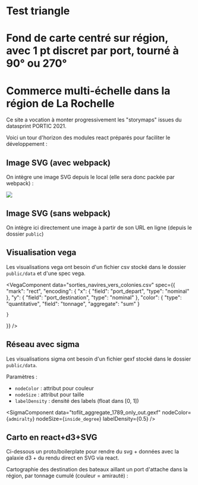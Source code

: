 

# Test triangle

<TriangleComponent dataFilename="part_3-tonnages_per_ports.csv" />

# Fond de carte centré sur région, avec 1 pt discret par port, tourné à 90° ou 270°
<GeoComponent 
  backgroundFilename="cartoweb_france_1789_geojson.geojson" 
  dataFilename="navigo-out-of-ships-from-region.csv"
  markerColor="null"
  markerSize="null"
  label="pointcall"
  showLabels
  centerOnRegion
  rotationDegree = "0"
/>

# Commerce multi-échelle dans la région de La Rochelle


Ce site a vocation à monter progressivement les "storymaps" issues du datasprint PORTIC 2021.

Voici un tour d'horizon des modules react préparés pour faciliter le développement :

## Image SVG (avec webpack)

On intègre une image  SVG depuis le local (elle sera donc packée par webpack) :

<img src={test} />

## Image SVG (sans webpack)

On intègre ici directement une image à partir de son URL en ligne (depuis le dossier `public`)

<SvgComponent path ="/svg/ports-region-1789.svg" />

## Visualisation vega

Les visualisations vega ont besoin d'un fichier csv stocké dans le dossier `public/data` et d'une spec vega.

<VegaComponent 
  data="sorties_navires_vers_colonies.csv" 
  spec={{
    "mark": "rect",
    "encoding": {
      "x": {
        "field": "port_depart",
        "type": "nominal"
      },
      "y": {
        "field": "port_destination",
        "type": "nominal"
      },
      "color": {
        "type": "quantitative",
        "field": "tonnage",
        "aggregate": "sum"
      }
      
    }
  }}
/>

## Réseau avec sigma

Les visualisations sigma ont besoin d'un fichier gexf stocké dans le dossier `public/data`.

Paramètres :

* `nodeColor` : attribut pour couleur
* `nodeSize` : attribut pour taille
* `labelDensity` : densité des labels (float dans [0, 1])


<SigmaComponent 
  data="toflit_aggregate_1789_only_out.gexf" 
  nodeColor={`admiralty`}
  nodeSize={`inside_degree`}
  labelDensity={0.5}
/>

## Carto en react+d3+SVG

Ci-dessous un proto/boilerplate pour rendre du svg + données avec la galaxie d3 + du rendu direct en SVG via react.

Cartographie des destination des bateaux aillant un port d'attache dans la région, par tonnage cumulé (couleur = amirauté) :

<GeoComponent 
  backgroundFilename="cartoweb_france_1789_geojson.geojson" 
  dataFilename="navigo-out-of-ships-from-region.csv"
  markerColor="pointcall_admiralty"
  markerSize="tonnage"
  label="pointcall"
  showLabels
  centerOnRegion
/>

<GeoComponent 
  backgroundFilename="cartoweb_france_1789_geojson.geojson" 
  dataFilename="navigo-out-of-ships-from-region.csv"
  markerColor="pointcall_admiralty"
  markerSize="tonnage"
/>

<GeoComponent 
  backgroundFilename="cartoweb_france_1789_geojson.geojson" 
  dataFilename="navigo-out-of-ships-from-region.csv"
  markerColor="pointcall_admiralty"
  markerSize="tonnage"
  label="pointcall"
  showLabels
/>